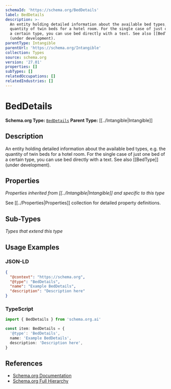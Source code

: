 ```yaml
---
schemaId: 'https://schema.org/BedDetails'
label: BedDetails
description: >-
  An entity holding detailed information about the available bed types, e.g. the
  quantity of twin beds for a hotel room. For the single case of just one bed of
  a certain type, you can use bed directly with a text. See also [[BedType]]
  (under development).
parentType: Intangible
parentUrl: 'https://schema.org/Intangible'
collection: Types
source: schema.org
version: '27.01'
properties: []
subTypes: []
relatedOccupations: []
relatedIndustries: []
---
```

# BedDetails

**Schema.org Type:** [`BedDetails`](https://schema.org/BedDetails)
**Parent Type:** [[../Intangible|Intangible]]

## Description

An entity holding detailed information about the available bed types, e.g. the quantity of twin beds for a hotel room. For the single case of just one bed of a certain type, you can use bed directly with a text. See also [[BedType]] (under development).

## Properties

*Properties inherited from [[../Intangible|Intangible]] and specific to this type*

See [[../Properties|Properties]] collection for detailed property definitions.

## Sub-Types

*Types that extend this type*

## Usage Examples

### JSON-LD

```json
{
  "@context": "https://schema.org",
  "@type": "BedDetails",
  "name": "Example BedDetails",
  "description": "Description here"
}
```

### TypeScript

```typescript
import { BedDetails } from 'schema.org.ai'

const item: BedDetails = {
  '@type': 'BedDetails',
  name: 'Example BedDetails',
  description: 'Description here',
}
```

## References

- [Schema.org Documentation](https://schema.org/BedDetails)
- [Schema.org Full Hierarchy](https://schema.org/docs/full.html)
